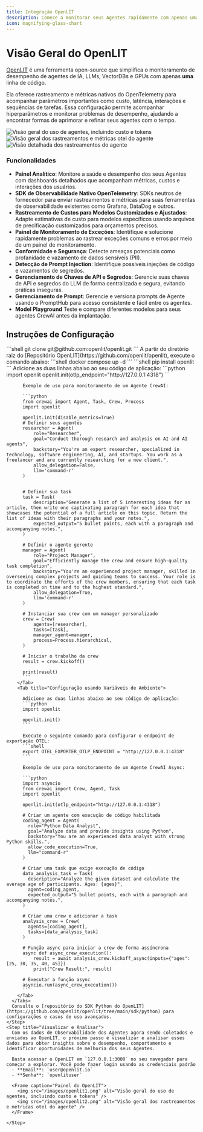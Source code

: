 ```yaml
---
title: Integração OpenLIT
description: Comece a monitorar seus Agentes rapidamente com apenas uma linha de código usando OpenTelemetry.
icon: magnifying-glass-chart
---
```


# Visão Geral do OpenLIT

[OpenLIT](https://github.com/openlit/openlit?src=crewai-docs) é uma ferramenta open-source que simplifica o monitoramento de desempenho de agentes de IA, LLMs, VectorDBs e GPUs com apenas **uma** linha de código.

Ela oferece rastreamento e métricas nativos do OpenTelemetry para acompanhar parâmetros importantes como custo, latência, interações e sequências de tarefas.
Essa configuração permite acompanhar hiperparâmetros e monitorar problemas de desempenho, ajudando a encontrar formas de aprimorar e refinar seus agentes com o tempo.

<Frame caption="Painel do OpenLIT">
  <img src="/images/openlit1.png" alt="Visão geral do uso de agentes, incluindo custo e tokens" />
  <img src="/images/openlit2.png" alt="Visão geral dos rastreamentos e métricas otel do agente" />
  <img src="/images/openlit3.png" alt="Visão detalhada dos rastreamentos do agente" />
</Frame>

### Funcionalidades

- **Painel Analítico**: Monitore a saúde e desempenho dos seus Agentes com dashboards detalhados que acompanham métricas, custos e interações dos usuários.
- **SDK de Observabilidade Nativo OpenTelemetry**: SDKs neutros de fornecedor para enviar rastreamentos e métricas para suas ferramentas de observabilidade existentes como Grafana, DataDog e outros.
- **Rastreamento de Custos para Modelos Customizados e Ajustados**: Adapte estimativas de custo para modelos específicos usando arquivos de precificação customizados para orçamentos precisos.
- **Painel de Monitoramento de Exceções**: Identifique e solucione rapidamente problemas ao rastrear exceções comuns e erros por meio de um painel de monitoramento.
- **Conformidade e Segurança**: Detecte ameaças potenciais como profanidade e vazamento de dados sensíveis (PII).
- **Detecção de Prompt Injection**: Identifique possíveis injeções de código e vazamentos de segredos.
- **Gerenciamento de Chaves de API e Segredos**: Gerencie suas chaves de API e segredos do LLM de forma centralizada e segura, evitando práticas inseguras.
- **Gerenciamento de Prompt**: Gerencie e versiona prompts de Agente usando o PromptHub para acesso consistente e fácil entre os agentes.
- **Model Playground** Teste e compare diferentes modelos para seus agentes CrewAI antes da implantação.

## Instruções de Configuração

<Steps>
    <Step title="Implantar o OpenLIT">
      <Steps>
        <Step title="Clonar o Repositório do OpenLIT">
          ```shell
          git clone git@github.com:openlit/openlit.git
          ```
        </Step>
        <Step title="Iniciar o Docker Compose">
          A partir do diretório raiz do [Repositório OpenLIT](https://github.com/openlit/openlit), execute o comando abaixo:
          ```shell
          docker compose up -d
          ```
        </Step>
      </Steps>
    </Step>
    <Step title="Instalar o SDK OpenLIT">
      ```shell
      pip install openlit
      ```
    </Step>
    <Step title="Inicializar o OpenLIT em Sua Aplicação">
      Adicione as duas linhas abaixo ao seu código de aplicação:
      <Tabs>
        <Tab title="Configuração usando argumentos de função">
          ```python
          import openlit
          openlit.init(otlp_endpoint="http://127.0.0.1:4318")
          ```
          
          Exemplo de uso para monitoramento de um Agente CrewAI:
    
          ```python
          from crewai import Agent, Task, Crew, Process
          import openlit

          openlit.init(disable_metrics=True)
          # Definir seus agentes
          researcher = Agent(
              role="Researcher",
              goal="Conduct thorough research and analysis on AI and AI agents",
              backstory="You're an expert researcher, specialized in technology, software engineering, AI, and startups. You work as a freelancer and are currently researching for a new client.",
              allow_delegation=False,
              llm='command-r'
          )


          # Definir sua task
          task = Task(
              description="Generate a list of 5 interesting ideas for an article, then write one captivating paragraph for each idea that showcases the potential of a full article on this topic. Return the list of ideas with their paragraphs and your notes.",
              expected_output="5 bullet points, each with a paragraph and accompanying notes.",
          )

          # Definir o agente gerente
          manager = Agent(
              role="Project Manager",
              goal="Efficiently manage the crew and ensure high-quality task completion",
              backstory="You're an experienced project manager, skilled in overseeing complex projects and guiding teams to success. Your role is to coordinate the efforts of the crew members, ensuring that each task is completed on time and to the highest standard.",
              allow_delegation=True,
              llm='command-r'
          )

          # Instanciar sua crew com um manager personalizado
          crew = Crew(
              agents=[researcher],
              tasks=[task],
              manager_agent=manager,
              process=Process.hierarchical,
          )

          # Iniciar o trabalho da crew
          result = crew.kickoff()

          print(result)
          ```
        </Tab>
        <Tab title="Configuração usando Variáveis de Ambiente">

          Adicione as duas linhas abaixo ao seu código de aplicação:
          ```python
          import openlit

          openlit.init()
          ```

          Execute o seguinte comando para configurar o endpoint de exportação OTEL:
          ```shell
          export OTEL_EXPORTER_OTLP_ENDPOINT = "http://127.0.0.1:4318"
          ```

          Exemplo de uso para monitoramento de um Agente CrewAI Async:

          ```python
          import asyncio
          from crewai import Crew, Agent, Task
          import openlit

          openlit.init(otlp_endpoint="http://127.0.0.1:4318")

          # Criar um agente com execução de código habilitada
          coding_agent = Agent(
            role="Python Data Analyst",
            goal="Analyze data and provide insights using Python",
            backstory="You are an experienced data analyst with strong Python skills.",
            allow_code_execution=True,
            llm="command-r"
          )

          # Criar uma task que exige execução de código
          data_analysis_task = Task(
            description="Analyze the given dataset and calculate the average age of participants. Ages: {ages}",
            agent=coding_agent,
            expected_output="5 bullet points, each with a paragraph and accompanying notes.",
          )

          # Criar uma crew e adicionar a task
          analysis_crew = Crew(
            agents=[coding_agent],
            tasks=[data_analysis_task]
          )

          # Função async para iniciar a crew de forma assíncrona
          async def async_crew_execution():
              result = await analysis_crew.kickoff_async(inputs={"ages": [25, 30, 35, 40, 45]})
              print("Crew Result:", result)

          # Executar a função async
          asyncio.run(async_crew_execution())
          ```
        </Tab>
      </Tabs>
      Consulte o [repositório do SDK Python do OpenLIT](https://github.com/openlit/openlit/tree/main/sdk/python) para configurações e casos de uso avançados.
    </Step>
    <Step title="Visualizar e Analisar">
      Com os dados de Observabilidade dos Agentes agora sendo coletados e enviados ao OpenLIT, o próximo passo é visualizar e analisar esses dados para obter insights sobre o desempenho, comportamento e identificar oportunidades de melhoria dos seus Agentes.

      Basta acessar o OpenLIT em `127.0.0.1:3000` no seu navegador para começar a explorar. Você pode fazer login usando as credenciais padrão
      - **Email**: `user@openlit.io`
      - **Senha**: `openlituser`
      
      <Frame caption="Painel do OpenLIT">
        <img src="/images/openlit1.png" alt="Visão geral do uso de agentes, incluindo custo e tokens" />
        <img src="/images/openlit2.png" alt="Visão geral dos rastreamentos e métricas otel do agente" />
      </Frame>

    </Step>
</Steps>
